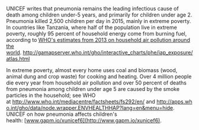UNICEF writes that pneumonia remains the leading infectious cause of death among children under-5 years, and primarily for children under age 2. Pneumonia killed 2,500 children per day in 2015, mainly in extreme poverty. In countries like Tanzania, where half of the population live in extreme poverty, roughly 95 percent of household energy come from burning fuel, according to [WHO's estimates from 2013 on household air pollution around the world](http://gamapserver.who.int/gho/interactive_charts/phe/iap_exposure/atlas.html). <http://gamapserver.who.int/gho/interactive_charts/phe/iap_exposure/atlas.html>

In extreme poverty, almost every home uses coal and biomass (wood, animal dung and crop waste) for cooking and heating. Over 4 million people die every year from household air pollution and over 50 percent of deaths from pneumonia among children under age 5 are caused by the smoke particles in the household; see WHO at <http://www.who.int/mediacentre/factsheets/fs292/en/> and <http://apps.who.int/gho/data/node.wrapper.ENVHEALTHHAP?lang=en&menu=hide>. UNICEF on how pneumonia affects children's health: [www.gapm.io/xunicef6](http://www.gapm.io/xunicef6).
